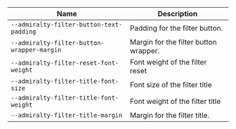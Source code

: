 
| Name | Description |
| --- | --- |
| `--admiralty-filter-button-text-padding` | Padding for the filter button. |
| `--admiralty-filter-button-wrapper-margin` | Margin for the filter button wrapper. |
| `--admiralty-filter-reset-font-weight` | Font weight of the filter reset |
| `--admiralty-filter-title-font-size` | Font size of the filter title |
| `--admiralty-filter-title-font-weight` | Font weight of the filter title |
| `--admiralty-filter-title-margin` | Margin for the filter title. |

